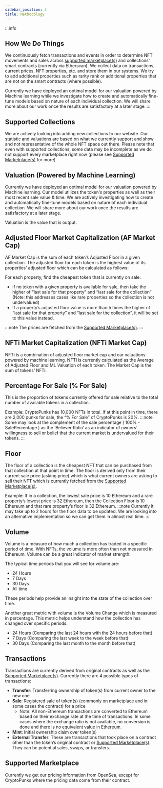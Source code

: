 ```yaml
---
sidebar_position: 3
title: Methodology
---
```


:::info
## How We Do Things

We continuously fetch transactions and events in order to determine NFT movements and sales across [supported marketplace(s)](#supported-marketplace) and collections' smart contracts (currently via Etherscan). We collect data on transactions, current prices, NFT properties, etc. and store them in our systems. We try to add additional properties such as rarity rank or additional properties that are not on the smart contracts (where possible).

Currently we have deployed an optimal model for our valuation powered by Machine learning while we investigate how to create and automatically fine-tune models based on nature of each individual collection. We will share more about our work once the results are satisfactory at a later stage.
:::

## Supported Collections
We are actively looking into adding new collections to our website. Our statistic and valuations are based on what we currently support and show and not representative of the whole NFT space out there. Please note that even with supported collections, some data may be incomplete as we do not support every marketplace right now (please see [Supported Marketplace(s)](#supported-marketplace) for more)

## Valuation (Powered by Machine Learning)
Currently we have deployed an optimal model for our valuation powered by Machine learning. Our model utilizes the token's properties as well as their most recent sale value & time.
We are actively investigating how to create and automatically fine-tune models based on nature of each individual collection. We will share more about our work once the results are satisfactory at a later stage.

Valuation is the value that is output.

## Adjusted Floor Market Capitalization (AF Market Cap)
AF Market Cap is the sum of each token’s Adjusted Floor in a given collection. The adjusted floor for each token is the highest value of its properties’ adjusted floor which can be calculated as follows:

For each property, find the cheapest token that is currently on sale:

- If no token with a given property is available for sale, then take the higher of “last sale for that property” and “last sale for the collection” (Note: this addresses cases like rare properties so the collection is not undervalued)
- If a property’s adjusted floor value is more than 5 times the higher of “last sale for that property” and “last sale for the collection”, it will be set to this value instead.

:::note
The prices are fetched from the [Supported Marketplace(s)](#supported-marketplace).
:::

## NFTi Market Capitalization (NFTi Market Cap)
NFTi is a combination of adjusted floor market cap and our valuations powered by machine learning. NFTi is currently calculated as the Average of Adjusted Floor and ML Valuation of each token. The Market Cap is the sum of tokens’ NFTi.

## Percentage For Sale (% For Sale)
This is the proportion of tokens currently offered for sale relative to the total number of available tokens in a collection.

Example: CryptoPunks has 10,000 NFTs in total. If at this point in time, there are 2,000 punks for sale, the “% For Sale” of CryptoPunks is 20%.
:::note
Some may look at the complement of the sale percentage ( 100% - SalePercentage ) as the ‘Believer Ratio’ as an indicator of owners’ willingness to sell or belief that the current market is undervalued for their tokens.
:::

## Floor
The floor of a collection is the cheapest NFT that can be purchased from that collection at that point in time. The floor is derived only from their current sale price (asking price) which is what current owners are asking to sell their NFT which is currently fetched from the [Supported Marketplace(s)](#supported-marketplace).

Example: If in a collection, the lowest sale price is 10 Ethereum and a rare property’s lowest price is 32 Ethereum, then the Collection Floor is 10 Ethereum and that rare property’s floor is 32 Ethereum.
:::note
Currently it may take up to 2 hours for the floor data to be updated. We are looking into an alternative implementation so we can get them in almost real time.
:::

## Volume
Volume is a measure of how much a collection has traded in a specific period of time. With NFTs, the volume is more often than not measured in Ethereum. Volume can be a great indicator of market strength.

The typical time periods that you will see for volume are:

- 24 Hours
- 7 Days
- 30 Days
- All time

These periods help provide an insight into the state of the collection over time.

Another great metric with volume is the Volume Change which is measured in percentage. This metric helps understand how the collection has changed over specific periods.

- 24 Hours (Comparing the last 24 hours with the 24 hours before that)
- 7 Days (Comparing the last week to the week before that)
- 30 Days (Comparing the last month to the month before that)

## Transactions
Transactions are currently derived from original contracts as well as the [Supported Marketplace(s)](#supported-marketplace). Currently there are 4 possible types of transactions:

- **Transfer**: Transferring ownership of token(s) from current owner to the new one
- **Sale**: Registered sale of token(s) (commonly on marketplace and in some cases the contract) for a price
  - Note: All non-Ethereum transactions are converted to Ethereum based on their exchange rate at the time of transactions. In some cases where the exchange ratio is not available, no conversion is done and there is no equivalent value in Ethereum.
- **Mint**: Initial ownership claim over token(s)
- **External Transfer**: These are transactions that took place on a contract other than the token’s original contract or [Supported Marketplace(s)](#supported-marketplace). They can be potential sales, swaps, or transfers.

## Supported Marketplace
Currently we get our pricing information from OpenSea, except for CryptoPunks where the pricing data come from their contract.